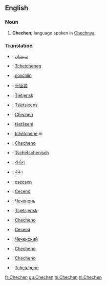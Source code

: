 ==English==

===Noun===

#'''Chechen'''; language spoken in [[Chechnya]].

===Translation===
*{{ar}}: [[شيشان]]
*{{br}}: [[Tchetcheneg]]
*{{ce}}: [[noxchiin]]
*{{zh}}: [[車臣語]]
*{{da}}: [[Tjetjensk]]
*{{nl}}: [[Tsjetsjeens]]
*{{en}}: [[Chechen]]
*{{fi}}: [[tšetšeeni]]
*{{fr}}: [[tchétchène]] ''m''
*{{gl}}: [[Checheno]]
*{{de}}: [[Tschetschenisch]]
*{{gu}}: [[ચેચેન]]
*{{hi}}: [[चेचेन]]
*{{hu}}: [[csecsen]]
*{{it}}: [[Ceceno]]
*{{mdf}}: [[Чеченонь]]
*{{no}}: [[Tsjetsjensk]]
*{{pt}}: [[Checheno]]
*{{ro}}: [[Cecenă]]
*{{ru}}: [[Чеченский]]
*{{es}}: [[Checheno]]
*{{sv}}: [[Checheno]]
*{{wa}}: [[Tchetchene]]

[[fr:Chechen]]
[[gu:Chechen]]
[[hi:Chechen]]
[[nl:Chechen]]